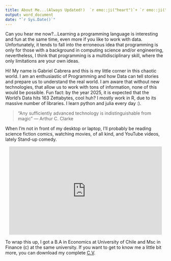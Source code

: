 ---
title: About Me...(Always Updated!)  `r emo::ji("heart")`+ `r emo::ji("coffee")` + `r emo::ji("clock9")`
output: word_document
date: "`r Sys.Date()`"
---

Can you hear me now?...Learning a 
programming language is interesting and fun at the same time, even more if you like to work with data. Unfortunately, it tends to fall into the erroneous idea that programming is only for those  with a background in computing science and/or engineering, nevertheless, I think that programming is a multidisciplinary skill, where the only limitations are your own ideas.

Hi! My name is Gabriel Cabrera and this is my little corner in this chaotic world. I am an enthusiastic of Programming and how Data can tell stories and prepare us to understand the real world. I am aware that without new technologies, that allow us to work with tons of information, none of this would be possible. Fun fact: by the year 2025, it is expected that the World’s Data hits 163 Zettabytes, cool huh? I mostly work in R, due to its massive number of libraries. I learn python and julia every day :).

> "Any sufficiently advanced technology is indistinguishable from magic" 
>--- Arthur C. Clarke

When I’m not in front of my desktop or laptop, I’ll probably be reading science fiction comics, watching movies, of all kind, and YouTube videos, lately Stand-up comedy.

<center>
<iframe src="https://giphy.com/embed/nmQTemUrporWo" width="480" height="277" frameBorder="0" class="giphy-embed" allowFullScreen></iframe><p><a href="https://giphy.com/gifs/doctor-who-matt-smith-surprise-nmQTemUrporWo"> </a></p>
</center>

To wrap this up, I got a B.A in Economics at University of Chile and Msc in Finance (c) at the same university. If you want to get to know me a little bit more, you can download my complete [C.V](/pdf/rmarkdown-cv.pdf). 

